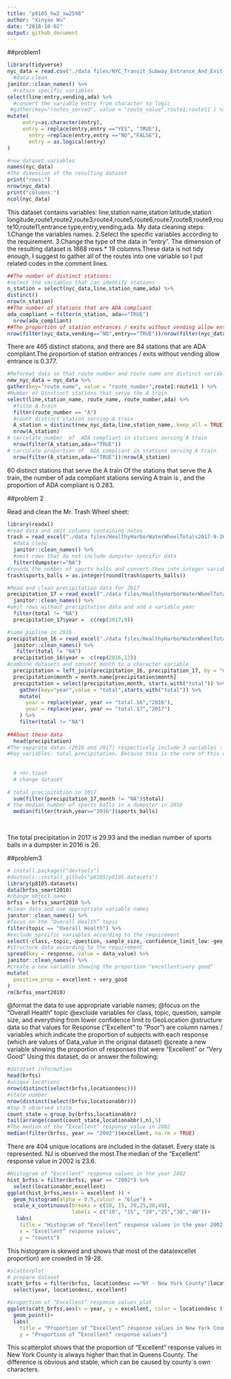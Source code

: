 ```yaml
---
title: "p8105_hw2_xw2598"
author: "Xinyao Wu"
date: "2018-10-02"
output: github_document
---
```

##problem1

```r
library(tidyverse)
nyc_data = read.csv("./data files/NYC_Transit_Subway_Entrance_And_Exit_Data.csv")%>% 
  #data clean
janitor::clean_names() %>% 
  #retain specific variables 
select(line:entry,vending,ada) %>% 
  #convert the variable entry from character to logic
 #gather(key="routes_served", value = "route_value",route1:route11 ) %>% 
mutate(
     entry=as.character(entry),
     entry = replace(entry,entry =="YES", "TRUE"),
       entry =replace(entry,entry =="NO","FALSE"),
       entry = as.logical(entry)
)
```

```r
#new dataset variables
names(nyc_data) 
#The dimension of the resulting dataset
print("rows:")
nrow(nyc_data)
print("columns:")
ncol(nyc_data)

```

This dataset contains variables:
line,station name,station latitude,station longitude,route1,route2,route3,route4,route5,route6,route7,route8,route9,route10,route11,entrance type,entry,vending,ada. My data cleaning steps: 1.Change the variables names. 2.Select the specific variables according to the requirement. 3.Change the type of the data in "entry". The dimension of the resulting dataset is 1868 rows * 19 columns.These data is not tidy enough, I suggest to gather all of the routes into one variable so I put related codes in the comment lines.

```r
##The number of distinct stations:
#select the variables that can identify stations
n_station = select(nyc_data,line,station_name,ada) %>% 
distinct()
nrow(n_station)
##The number of stations that are ADA compliant
ada_compliant = filter(n_station, ada=="TRUE") 
  nrow(ada_compliant)
##The proportion of station entrances / exits without vending allow entrance
nrow(filter(nyc_data,vending=="NO",entry=="TRUE"))/nrow(filter(nyc_data,vending=="NO"))

```
There are 465 distinct stations, and there are 84 stations that are ADA compliant.The proportion of station entrances / exits without vending allow entrance is 0.377.

```r
#Reformat data so that route number and route name are distinct variables
new_nyc_data = nyc_data %>% 
gather(key="route_name", value = "route_number",route1:route11 ) %>% 
#Number of Dinstinct stations that serve the A train
select(line,station_name, route_name, route_number,ada) %>% 
  #filte A train
  filter(route_number == "A") 
  #count distinct station serving A train
  A_station = distinct(new_nyc_data,line,station_name,.keep_all = TRUE) 
  nrow(A_station)
# carculate number  of  ADA compliant in stations serving A train
  nrow(filter(A_station,ada=="TRUE"))
# carculate proportion of  ADA compliant in stations serving A train
  nrow(filter(A_station,ada=="TRUE"))/nrow(A_station)
```
60 distinct stations that serve the A train
Of the stations that serve the A train, the number of ada compliant stations serving A train is , and the proportion of ADA compliant is 0.283.



##problem 2


Read and clean the Mr. Trash Wheel sheet:
```r
library(readxl)
#read data and omit columns containing notes
trash = read_excel("./data files/HealthyHarborWaterWheelTotals2017-9-26.xlsx",range = "A2:N258") %>% 
  #data clean 
  janitor::clean_names() %>% 
  #omit rows that do not include dumpster-specific data
  filter(dumpster!="NA")
#rounds the number of sports balls and convert then into integer variables
trash$sports_balls = as.integer(round(trash$sports_balls))

```


```r
#Read and clean precipitation data for 2017
precipitation_17 = read_excel("./data files/HealthyHarborWaterWheelTotals2017-9-26.xlsx",sheet = "2017 Precipitation",range = "A2:B15") %>% 
  janitor::clean_names() %>% 
#omit rows without precipitation data and add a variable year
  filter(total != "NA") 
  precipitation_17$year =  c(rep(2017,9))

#same pipline in 2016 
precipitation_16 = read_excel("./data files/HealthyHarborWaterWheelTotals2017-9-26.xlsx",sheet = "2016 Precipitation",range = "A2:B15") %>%
  janitor::clean_names() %>% 
   filter(total != "NA") 
  precipitation_16$year =  c(rep(2016,13))
#combine datasets and convert month to a character variable
  precipitation = left_join(precipitation_16, precipitation_17, by = "month",suffix = c(".16", ".17"))
  precipitation$month = month.name[precipitation$month]
  precipitation = select(precipitation,month, starts_with("total")) %>% 
    gather(key="year",value = "total",starts_with("total")) %>% 
    mutate(
      year = replace(year, year == "total.16","2016"),
      year = replace(year, year == "total.17","2017")
    ) %>% 
    filter(total != "NA")
    
##About these data
  head(precipitation)
#The separate datas (2016 and 2017) respectively include 3 variables : month ,total precipitation and year.Their combination dataset(named precipitation) includes 3 variables:month,total precipitation,year
#Key variables: total precipitation. Because this is the core of this dataset.other variables are made for organizing and grouping "precipitation".
  
  
  # +mr.trash
  # change dataset
  
# total precipitation in 2017
  sum(filter(precipitation_17,month != "NA")$total)
# the median number of sports balls in a dumpster in 2016
  median(filter(trash,year=="2016")$sports_balls)
  
  
```
 
The total precipitation in 2017 is 29.93 and the median number of sports balls in a dumpster in 2016 is 26.


##problem3
```r
# install.packages("devtools")
#devtools::install_github("p8105/p8105.datasets")
library(p8105.datasets)
data(brfss_smart2010)
#change object name
brfss = brfss_smart2010 %>% 
#clean data and use appropriate variable names
janitor::clean_names() %>% 
#focus on the “Overall Health” topic
filter(topic == "Overall Health") %>% 
#exclude sprcific variables according to the requirement
select(-class,-topic,-question,-sample_size,-confidence_limit_low:-geo_location) %>%   
#structure data according to the requirement
spread(key = response, value = data_value) %>% 
janitor::clean_names() %>% 
#create a new variable showing the proportion "excellent|very good"
mutate(
  positive_prop = excellent + very_good
)
rm(brfss_smart2010)
```
@format the data to use appropriate variable names;
@focus on the “Overall Health” topic
@exclude variables for class, topic, question, sample size, and everything from lower confidence limit to GeoLocation
@structure data so that values for Response (“Excellent” to “Poor”) are column names / variables which indicate the proportion of subjects with each response (which are values of Data_value in the original dataset)
@create a new variable showing the proportion of responses that were “Excellent” or “Very Good”
Using this dataset, do or answer the following:

```r
#datatset information
head(brfss)
#unique locations
nrow(distinct(select(brfss,locationdesc)))
#state number
nrow(distinct(select(brfss,locationabbr)))
#top 5 observed state
count_state = group_by(brfss,locationabbr)
tail(arrange(count(count_state,locationabbr),n),5)
#The median of the “Excellent” response value in 2002
median(filter(brfss, year == "2002")$excellent, na.rm = TRUE)
```

There are 404 unique locations are included in the dataset. Every state is represented. NJ is observed the most.The median of the “Excellent” response value in 2002 is 23.6.

```r
#Histogram of “Excellent” response values in the year 2002
hist_brfss = filter(brfss, year == "2002") %>% 
  select(locationabbr,excellent)
ggplot(hist_brfss,aes(x = excellent )) +
  geom_histogram(alpha = 0.5,colour = "blue") +
  scale_x_continuous(breaks = c(10, 15, 20,25,30,40), 
                     labels = c("10", "15", "20","25","30","40"))+
   labs(
    title = "Histogram of “Excellent” response values in the year 2002 ",
    x = "Excellent” response values",
    y = "counts")

```
This histogram is skewed and  shows  that most of the data(excellet proportion) are crowded in 19-28.

```r
#scatterplot
# prepare dataset
scatt_brfss = filter(brfss, locationdesc =="NY - New York County"|locationdesc == "NY - Queens County", year<= 2010 & year >= 2002 ) %>% 
  select(year, locationdesc, excellent)

#proportion of “Excellent” response values plot
ggplot(scatt_brfss,aes(x = year, y = excellent, color = locationdesc ))+
  geom_point()+
  labs(
    title = "Proportion of “Excellent” response values in New York County and Queens County",
    y = "Proportion of “Excellent” response values")


```


This scatterplot shows that the proportion of “Excellent” response values in New York County is always higher than that in Queens County. The difference is obvious and stable, which can be caused by county`s own characters.


